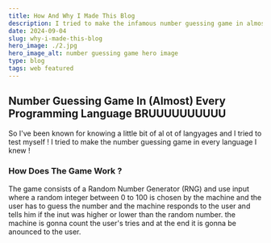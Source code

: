 ```yaml
---
title: How And Why I Made This Blog
description: I tried to make the infamous number guessing game in almost all the programming languages I knew !
date: 2024-09-04
slug: why-i-made-this-blog
hero_image: ./2.jpg
hero_image_alt: number guessing game hero image
type: blog
tags: web featured
---
```


## Number Guessing Game In (Almost) Every Programming Language BRUUUUUUUUUU

So I've been known for knowing a little bit of al ot of langyages and I tried to test myself !
I tried to make the number guessing game in every language I knew !

### How Does The Game Work ?
The game consists of a Random Number Generator (RNG) and use input where a random integer 
between 0 to 100 is chosen by the machine and the user has to guess the number and the machine 
responds to the user and tells him if the inut was higher or lower than the random number.
the machine is gonna count the user's tries and at the end it is gonna be anounced to the user.